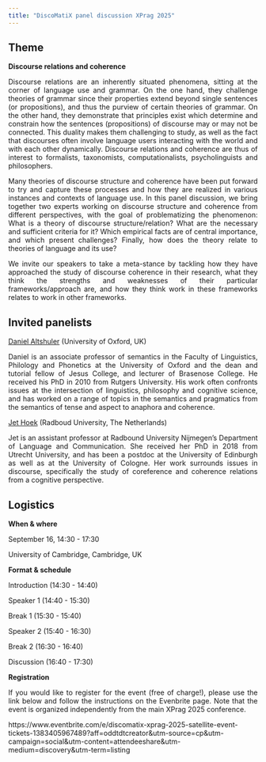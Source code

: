 ```yaml
---
title: "DiscoMatiX panel discussion XPrag 2025"
---
```


<style>
body {
  text-align: justify}

h1 {
  text-align: center
}
</style>

## Theme

**Discourse relations and coherence**

Discourse relations are an inherently situated phenomena, sitting at the corner of language use and grammar. On the one hand, they challenge theories of grammar since their properties extend beyond single sentences (or propositions), and thus the purview of certain theories of grammar. On the other hand, they demonstrate that principles exist which determine and constrain how the sentences (propositions) of discourse may or may not be connected. This duality makes them challenging to study, as well as the fact that discourses often involve language users interacting with the world and with each other dynamically. Discourse relations and coherence are thus of interest to formalists, taxonomists, computationalists, psycholinguists and philosophers.

Many theories of discourse structure and coherence have been put forward to try and capture these processes and how they are realized in various instances and contexts of language use. In this panel discussion, we bring together two experts working on discourse structure and coherence from different perspectives, with the goal of problematizing the phenomenon: What is a theory of discourse structure/relation? What are the necessary and sufficient criteria for it? Which empirical facts are of central importance, and which present challenges? Finally, how does the theory relate to theories of language and its use? 

We invite our speakers to take a meta-stance by tackling how they have approached the study of discourse coherence in their research, what they think the strengths and weaknesses of their particular frameworks/approach are, and how they think work in these frameworks relates to work in other frameworks. 

## Invited panelists

[Daniel Altshuler](https://danielaltshuler.com/) (University of Oxford, UK)

Daniel is an associate professor of semantics in the Faculty of Linguistics, Philology and Phonetics at the University of Oxford and the dean and tutorial fellow of Jesus College, and lecturer of Brasenose College. He received his PhD in 2010 from Rutgers University. His work often confronts issues at the intersection of linguistics, philosophy and cognitive science, and has worked on a range of topics in the semantics and pragmatics from the semantics of tense and aspect to anaphora and coherence.

[Jet Hoek](https://jethoek.github.io/) (Radboud University, The Netherlands)

Jet is an assistant professor at Radbound University Nijmegen's Department of Language and Communication. She received her PhD in 2018 from Utrecht University, and has been a postdoc at the University of Edinburgh as well as at the University of Cologne. Her work surrounds issues in discourse, specifically the study of coreference and coherence relations from a cognitive perspective.

## Logistics

**When & where**

September 16, 14:30 - 17:30

University of Cambridge, Cambridge, UK

**Format & schedule**

Introduction (14:30 - 14:40)

Speaker 1 (14:40 - 15:30)

Break 1 (15:30 - 15:40)

Speaker 2 (15:40 - 16:30)

Break 2 (16:30 - 16:40)

Discussion (16:40 - 17:30)

**Registration**

If you would like to register for the event (free of charge!), please use the link below and follow the instructions on the Evenbrite page. Note that the event is organized independently from the main XPrag 2025 conference.

https://www.eventbrite.com/e/discomatix-xprag-2025-satellite-event-tickets-1383405967489?aff=oddtdtcreator&utm-source=cp&utm-campaign=social&utm-content=attendeeshare&utm-medium=discovery&utm-term=listing